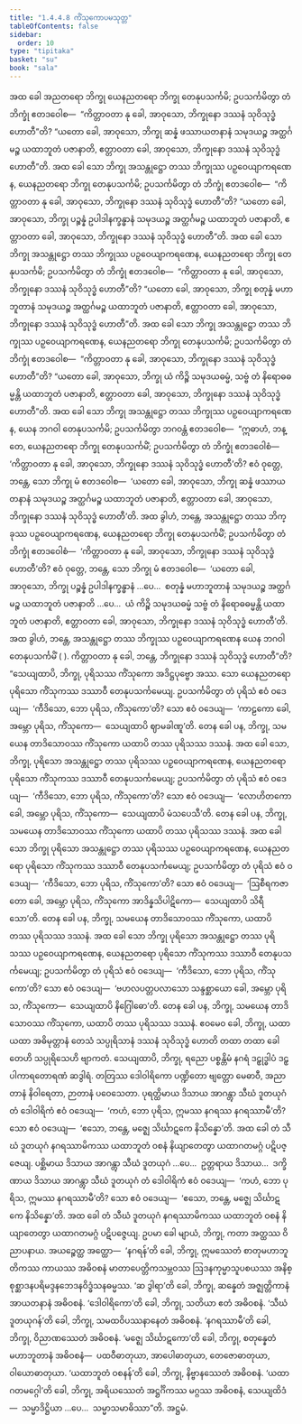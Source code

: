 ```yaml
---
title: "1.4.4.8 ကိံသုကောပမသုတ္တ"
tableOfContents: false
sidebar:
  order: 10
type: "tipitaka"
basket: "su"
book: "sala"
---
```



<DynamicBreadcrumb />

<Division number="245" book="sala">

<Paragraph number="1057" book="sala">
အထ ခေါ အညတရော ဘိက္ခု ယေနညတရော ဘိက္ခု တေနုပသင်္ကမိ; ဥပသင်္ကမိတွာ တံ ဘိက္ခုံ ဧတဒဝေါစ—  “ကိတ္တာဝတာ နု ခေါ, အာဝုသော, ဘိက္ခုနော ဒဿနံ သုဝိသုဒ္ဓံ ဟောတီ”တိ? “ယတော ခေါ, အာဝုသော, ဘိက္ခု ဆန္နံ ဖဿာယတနာနံ သမုဒယဉ္စ အတ္ထင်္ဂမဉ္စ ယထာဘူတံ ပဇာနာတိ, ဧတ္တာဝတာ ခေါ, အာဝုသော, ဘိက္ခုနော ဒဿနံ သုဝိသုဒ္ဓံ ဟောတီ”တိ.
</Paragraph>

<Paragraph number="1058" book="sala">
အထ ခေါ သော ဘိက္ခု အသန္တုဋ္ဌော တဿ ဘိက္ခုဿ ပဉှဝေယျာကရဏေန, ယေနညတရော ဘိက္ခု တေနုပသင်္ကမိ; ဥပသင်္ကမိတွာ တံ ဘိက္ခုံ ဧတဒဝေါစ—  “ကိတ္တာဝတာ နု ခေါ, အာဝုသော, ဘိက္ခုနော ဒဿနံ သုဝိသုဒ္ဓံ ဟောတီ”တိ? “ယတော ခေါ, အာဝုသော, ဘိက္ခု ပဉ္စန္နံ ဥပါဒါနက္ခန္ဓာနံ သမုဒယဉ္စ အတ္ထင်္ဂမဉ္စ ယထာဘူတံ ပဇာနာတိ, ဧတ္တာဝတာ ခေါ, အာဝုသော, ဘိက္ခုနော ဒဿနံ သုဝိသုဒ္ဓံ ဟောတီ”တိ.
</Paragraph>

<Paragraph number="1059" book="sala">
အထ ခေါ သော ဘိက္ခု အသန္တုဋ္ဌော တဿ ဘိက္ခုဿ ပဉှဝေယျာကရဏေန, ယေနညတရော ဘိက္ခု တေနုပသင်္ကမိ; ဥပသင်္ကမိတွာ တံ ဘိက္ခုံ ဧတဒဝေါစ—  “ကိတ္တာဝတာ နု ခေါ, အာဝုသော, ဘိက္ခုနော ဒဿနံ သုဝိသုဒ္ဓံ ဟောတီ”တိ? “ယတော ခေါ, အာဝုသော, ဘိက္ခု စတုန္နံ မဟာဘူတာနံ သမုဒယဉ္စ အတ္ထင်္ဂမဉ္စ ယထာဘူတံ ပဇာနာတိ, ဧတ္တာဝတာ ခေါ, အာဝုသော, ဘိက္ခုနော ဒဿနံ သုဝိသုဒ္ဓံ ဟောတီ”တိ.
</Paragraph>

<Paragraph number="1060" book="sala">
အထ ခေါ သော ဘိက္ခု အသန္တုဋ္ဌော တဿ ဘိက္ခုဿ ပဉှဝေယျာကရဏေန, ယေနညတရော ဘိက္ခု တေနုပသင်္ကမိ; ဥပသင်္ကမိတွာ တံ ဘိက္ခုံ ဧတဒဝေါစ—  “ကိတ္တာဝတာ နု ခေါ, အာဝုသော, ဘိက္ခုနော ဒဿနံ သုဝိသုဒ္ဓံ ဟောတီ”တိ? “ယတော ခေါ, အာဝုသော, ဘိက္ခု ယံ ကိဉ္စိ သမုဒယဓမ္မံ, သဗ္ဗံ တံ နိရောဓဓမ္မန္တိ ယထာဘူတံ ပဇာနာတိ, ဧတ္တာဝတာ ခေါ, အာဝုသော, ဘိက္ခုနော ဒဿနံ သုဝိသုဒ္ဓံ ဟောတီ”တိ.
</Paragraph>

<Paragraph number="1061" book="sala">
အထ ခေါ သော ဘိက္ခု အသန္တုဋ္ဌော တဿ ဘိက္ခုဿ ပဉှဝေယျာကရဏေန, ယေန ဘဂဝါ တေနုပသင်္ကမိ; ဥပသင်္ကမိတွာ ဘဂဝန္တံ ဧတဒဝေါစ—  “ဣဓာဟံ, ဘန္တေ, ယေနညတရော ဘိက္ခု တေနုပသင်္ကမိံ; ဥပသင်္ကမိတွာ တံ ဘိက္ခုံ ဧတဒဝေါစံ—  ‘ကိတ္တာဝတာ နု ခေါ, အာဝုသော, ဘိက္ခုနော ဒဿနံ သုဝိသုဒ္ဓံ ဟောတီ’တိ? ဧဝံ ဝုတ္တေ, ဘန္တေ, သော ဘိက္ခု မံ ဧတဒဝေါစ—  ‘ယတော ခေါ, အာဝုသော, ဘိက္ခု ဆန္နံ ဖဿာယတနာနံ သမုဒယဉ္စ အတ္ထင်္ဂမဉ္စ ယထာဘူတံ ပဇာနာတိ, ဧတ္တာဝတာ ခေါ, အာဝုသော, ဘိက္ခုနော ဒဿနံ သုဝိသုဒ္ဓံ ဟောတီ’တိ. အထ ခွါဟံ, ဘန္တေ, အသန္တုဋ္ဌော တဿ ဘိက္ခုဿ ပဉှဝေယျာကရဏေန, ယေနညတရော ဘိက္ခု တေနုပသင်္ကမိံ; ဥပသင်္ကမိတွာ တံ ဘိက္ခုံ ဧတဒဝေါစံ—  ‘ကိတ္တာဝတာ နု ခေါ, အာဝုသော, ဘိက္ခုနော ဒဿနံ သုဝိသုဒ္ဓံ ဟောတီ’တိ? ဧဝံ ဝုတ္တေ, ဘန္တေ, သော ဘိက္ခု မံ ဧတဒဝေါစ—  ‘ယတော ခေါ, အာဝုသော, ဘိက္ခု ပဉ္စန္နံ ဥပါဒါနက္ခန္ဓာနံ …ပေ…  စတုန္နံ မဟာဘူတာနံ သမုဒယဉ္စ အတ္ထင်္ဂမဉ္စ ယထာဘူတံ ပဇာနာတိ …ပေ…  ယံ ကိဉ္စိ သမုဒယဓမ္မံ သဗ္ဗံ တံ နိရောဓဓမ္မန္တိ ယထာဘူတံ ပဇာနာတိ, ဧတ္တာဝတာ ခေါ, အာဝုသော, ဘိက္ခုနော ဒဿနံ သုဝိသုဒ္ဓံ ဟောတီ’တိ. အထ ခွါဟံ, ဘန္တေ, အသန္တုဋ္ဌော တဿ ဘိက္ခုဿ ပဉှဝေယျာကရဏေန ယေန ဘဂဝါ တေနုပသင်္ကမိံ ( ). ကိတ္တာဝတာ နု ခေါ, ဘန္တေ, ဘိက္ခုနော ဒဿနံ သုဝိသုဒ္ဓံ ဟောတီ”တိ?
</Paragraph>

<Paragraph number="1062" book="sala">
“သေယျထာပိ, ဘိက္ခု, ပုရိသဿ ကိံသုကော အဒိဋ္ဌပုဗ္ဗော အဿ. သော ယေနညတရော ပုရိသော ကိံသုကဿ ဒဿာဝီ တေနုပသင်္ကမေယျ. ဥပသင်္ကမိတွာ တံ ပုရိသံ ဧဝံ ဝဒေယျ—  ‘ကီဒိသော, ဘော ပုရိသ, ကိံသုကော’တိ? သော ဧဝံ ဝဒေယျ—  ‘ကာဠကော ခေါ, အမ္ဘော ပုရိသ, ကိံသုကော—  သေယျထာပိ ဈာမခါဏူ’တိ. တေန ခေါ ပန, ဘိက္ခု, သမယေန တာဒိသောဝဿ ကိံသုကော ယထာပိ တဿ ပုရိသဿ ဒဿနံ.
</Paragraph>

<Paragraph number="1063" book="sala">
အထ ခေါ သော, ဘိက္ခု, ပုရိသော အသန္တုဋ္ဌော တဿ ပုရိသဿ ပဉှဝေယျာကရဏေန, ယေနညတရော ပုရိသော ကိံသုကဿ ဒဿာဝီ တေနုပသင်္ကမေယျ; ဥပသင်္ကမိတွာ တံ ပုရိသံ ဧဝံ ဝဒေယျ—  ‘ကီဒိသော, ဘော ပုရိသ, ကိံသုကော’တိ? သော ဧဝံ ဝဒေယျ—  ‘လောဟိတကော ခေါ, အမ္ဘော ပုရိသ, ကိံသုကော—  သေယျထာပိ မံသပေသီ’တိ. တေန ခေါ ပန, ဘိက္ခု, သမယေန တာဒိသောဝဿ ကိံသုကော ယထာပိ တဿ ပုရိသဿ ဒဿနံ. အထ ခေါ သော ဘိက္ခု ပုရိသော အသန္တုဋ္ဌော တဿ ပုရိသဿ ပဉှဝေယျာကရဏေန, ယေနညတရော ပုရိသော ကိံသုကဿ ဒဿာဝီ တေနုပသင်္ကမေယျ; ဥပသင်္ကမိတွာ တံ ပုရိသံ ဧဝံ ဝဒေယျ—  ‘ကီဒိသော, ဘော ပုရိသ, ကိံသုကော’တိ? သော ဧဝံ ဝဒေယျ—  ‘ဩစီရကဇာတော ခေါ, အမ္ဘော ပုရိသ, ကိံသုကော အာဒိန္နသိပါဋိကော—  သေယျထာပိ သိရီသော’တိ. တေန ခေါ ပန, ဘိက္ခု, သမယေန တာဒိသောဝဿ ကိံသုကော, ယထာပိ တဿ ပုရိသဿ ဒဿနံ. အထ ခေါ သော ဘိက္ခု ပုရိသော အသန္တုဋ္ဌော တဿ ပုရိသဿ ပဉှဝေယျာကရဏေန, ယေနညတရော ပုရိသော ကိံသုကဿ ဒဿာဝီ တေနုပသင်္ကမေယျ; ဥပသင်္ကမိတွာ တံ ပုရိသံ ဧဝံ ဝဒေယျ—  ‘ကီဒိသော, ဘော ပုရိသ, ကိံသုကော’တိ? သော ဧဝံ ဝဒေယျ—  ‘ဗဟလပတ္တပလာသော သန္ဒစ္ဆာယော ခေါ, အမ္ဘော ပုရိသ, ကိံသုကော—  သေယျထာပိ နိဂြေါဓော’တိ. တေန ခေါ ပန, ဘိက္ခု, သမယေန တာဒိသောဝဿ ကိံသုကော, ယထာပိ တဿ ပုရိသဿ ဒဿနံ. ဧဝမေဝ ခေါ, ဘိက္ခု, ယထာ ယထာ အဓိမုတ္တာနံ တေသံ သပ္ပုရိသာနံ ဒဿနံ သုဝိသုဒ္ဓံ ဟောတိ တထာ တထာ ခေါ တေဟိ သပ္ပုရိသေဟိ ဗျာကတံ.
</Paragraph>

<Paragraph number="1064" book="sala">
သေယျထာပိ, ဘိက္ခု, ရညော ပစ္စန္တိမံ နဂရံ ဒဠှုဒ္ဓါပံ ဒဠှပါကာရတောရဏံ ဆဒွါရံ. တတြဿ ဒေါဝါရိကော ပဏ္ဍိတော ဗျတ္တော မေဓာဝီ, အညာတာနံ နိဝါရေတာ, ဉာတာနံ ပဝေသေတာ. ပုရတ္ထိမာယ ဒိသာယ အာဂန္တွာ သီဃံ ဒူတယုဂံ တံ ဒေါဝါရိကံ ဧဝံ ဝဒေယျ—  ‘ကဟံ, ဘော ပုရိသ, ဣမဿ နဂရဿ နဂရဿာမီ’တိ? သော ဧဝံ ဝဒေယျ—  ‘ဧသော, ဘန္တေ, မဇ္ဈေ သိင်္ဃာဋကေ နိသိန္နော’တိ. အထ ခေါ တံ သီဃံ ဒူတယုဂံ နဂရဿာမိကဿ ယထာဘူတံ ဝစနံ နိယျာတေတွာ ယထာဂတမဂ္ဂံ ပဋိပဇ္ဇေယျ. ပစ္ဆိမာယ ဒိသာယ အာဂန္တွာ သီဃံ ဒူတယုဂံ …ပေ…  ဥတ္တရာယ ဒိသာယ…  ဒက္ခိဏာယ ဒိသာယ အာဂန္တွာ သီဃံ ဒူတယုဂံ တံ ဒေါဝါရိကံ ဧဝံ ဝဒေယျ—  ‘ကဟံ, ဘော ပုရိသ, ဣမဿ နဂရဿာမီ’တိ? သော ဧဝံ ဝဒေယျ—  ‘ဧသော, ဘန္တေ, မဇ္ဈေ သိင်္ဃာဋကေ နိသိန္နော’တိ. အထ ခေါ တံ သီဃံ ဒူတယုဂံ နဂရဿာမိကဿ ယထာဘူတံ ဝစနံ နိယျာတေတွာ ယထာဂတမဂ္ဂံ ပဋိပဇ္ဇေယျ.
</Paragraph>

<Paragraph number="1065" book="sala">
ဥပမာ ခေါ မျာယံ, ဘိက္ခု, ကတာ အတ္ထဿ ဝိညာပနာယ. အယဉ္စေတ္ထ အတ္ထော—  ‘နဂရန်’တိ ခေါ, ဘိက္ခု, ဣမဿေတံ စာတုမဟာဘူတိကဿ ကာယဿ အဓိဝစနံ မာတာပေတ္တိကသမ္ဘဝဿ ဩဒနကုမ္မာသူပစယဿ အနိစ္စုစ္ဆာဒနပရိမဒ္ဒနဘေဒနဝိဒ္ဓံသနဓမ္မဿ. ‘ဆ ဒွါရာ’တိ ခေါ, ဘိက္ခု, ဆန္နေတံ အဇ္ဈတ္တိကာနံ အာယတနာနံ အဓိဝစနံ. ‘ဒေါဝါရိကော’တိ ခေါ, ဘိက္ခု, သတိယာ ဧတံ အဓိဝစနံ. ‘သီဃံ ဒူတယုဂန်’တိ ခေါ, ဘိက္ခု, သမထဝိပဿနာနေတံ အဓိဝစနံ. ‘နဂရဿာမီ’တိ ခေါ, ဘိက္ခု, ဝိညာဏဿေတံ အဓိဝစနံ. ‘မဇ္ဈေ သိင်္ဃာဋကော’တိ ခေါ, ဘိက္ခု, စတုန္နေတံ မဟာဘူတာနံ အဓိဝစနံ—  ပထဝီဓာတုယာ, အာပေါဓာတုယာ, တေဇောဓာတုယာ, ဝါယောဓာတုယာ. ‘ယထာဘူတံ ဝစနန်’တိ ခေါ, ဘိက္ခု, နိဗ္ဗာနဿေတံ အဓိဝစနံ. ‘ယထာဂတမဂ္ဂေါ’တိ ခေါ, ဘိက္ခု, အရိယဿေတံ အဋ္ဌင်္ဂိကဿ မဂ္ဂဿ အဓိဝစနံ, သေယျထိဒံ—  သမ္မာဒိဋ္ဌိယာ …ပေ…  သမ္မာသမာဓိဿာ”တိ.

</Paragraph>
</Division>

<Paragraph number="1066" type="center" book="sala">
အဋ္ဌမံ.
</Paragraph>